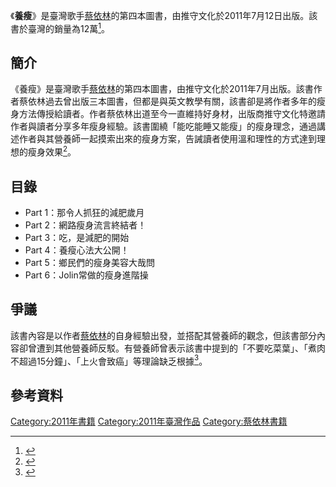 {{Infobox book
|name          = 養瘦
|image         = Jolin Tsai - Living Slim.jpg
|author        = [[蔡依林|蔡依林]]
|country       = {{ROC}}
|language      = [[汉语|漢語]]
|publisher     = 推守文化
|release_date  = 2011年7月12日
|pages         = 224頁
|isbn          = 9866570533
|preceded_by   = [[愛的練習語_(書籍)|愛的練習語]]（2008年）
}}

《'''養瘦'''》是臺灣歌手[[蔡依林|蔡依林]]的第四本圖書，由推守文化於2011年7月12日出版。該書於臺灣的銷量為12萬<ref>{{Cite web |url=http://ent.sinchew.com.my/node/28266 |title=蔡依林減肥著作銷量12萬本 |access-date=2015-12-28 |archive-url=https://web.archive.org/web/20160305022740/http://ent.sinchew.com.my/node/28266 |archive-date=2016-03-05 |dead-url=yes }}</ref>。

== 簡介 ==
《養瘦》是臺灣歌手[[蔡依林|蔡依林]]的第四本圖書，由推守文化於2011年7月出版。該書作者蔡依林過去曾出版三本圖書，但都是與英文教學有關，該書卻是將作者多年的瘦身方法傳授給讀者。作者蔡依林出道至今一直維持好身材，出版商推守文化特邀請作者與讀者分享多年瘦身經驗。該書圍繞「能吃能睡又能瘦」的瘦身理念，通過講述作者與其營養師一起摸索出來的瘦身方案，告誡讀者使用溫和理性的方式達到理想的瘦身效果<ref>{{Cite web |url=http://www.vogue.com.tw/beauty/massage/content-4027.html |title=Jolin蔡依林出新書！公開11種錯誤減肥法 過來人教你如何《養瘦》 |access-date=2015-12-28 |archive-date=2016-09-13 |archive-url=https://web.archive.org/web/20160913095206/http://www.vogue.com.tw/beauty/massage/content-4027.html |dead-url=no }}</ref>。

== 目錄 ==
*Part 1：那令人抓狂的減肥歲月
*Part 2：網路瘦身流言終結者！
*Part 3：吃，是減肥的開始
*Part 4：養瘦心法大公開！
*Part 5：鄉民們的瘦身美容大哉問
*Part 6：Jolin常做的瘦身進階操

== 爭議 ==
該書內容是以作者[[蔡依林|蔡依林]]的自身經驗出發，並搭配其營養師的觀念，但該書部分內容卻曾遭到其他營養師反駁。有營養師曾表示該書中提到的「不要吃菜葉」、「煮肉不超過15分鐘」、「上火會致癌」等理論缺乏根據<ref>{{Cite web |url=http://star.ettoday.net/news/68503 |title=蔡依林《養瘦》當減肥聖經　大馬胖男8個月剷肉20公斤 |access-date=2015-12-28 |archive-date=2016-09-18 |archive-url=https://web.archive.org/web/20160918071306/http://star.ettoday.net/news/68503 |dead-url=no }}</ref>。

== 參考資料 ==
{{Reflist}}

{{蔡依林}}

[[Category:2011年書籍|Category:2011年書籍]]
[[Category:2011年臺灣作品|Category:2011年臺灣作品]]
[[Category:蔡依林書籍|Category:蔡依林書籍]]